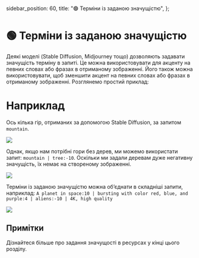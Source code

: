   sidebar_position: 60,
  title: "🟢 Терміни із заданою значущістю",
};

# 🟢 Терміни із заданою значущістю

Деякі моделі (Stable Diffusion, Midjourney тощо) дозволяють задавати значущість терміну в запиті. Це можна використовувати для акценту на певних словах або фразах в отриманому зображенні. Його також можна використовувати, щоб зменшити акцент на певних словах або фразах в отриманому зображенні. Розглянемо простий приклад:

# Наприклад

Ось кілька гір, отриманих за допомогою Stable Diffusion, за запитом `mountain`.

<div style={{ textAlign: "center" }}>
  <Image
    src="/docs/assets/images_chapter/mountains.webp"
    width={1268}
    height={1158}
    style={{ width: "350px", margin: "auto" }}
  />
</div>

Однак, якщо нам потрібні гори без дерев, ми можемо використати запит: `mountain | tree:-10`. Оскільки ми задали деревам дуже негативну значущість, їх немає на створеному зображенні.

<div style={{ textAlign: "center" }}>
  <Image
    src="/docs/assets/images_chapter/mountains_no_trees.webp"
    width={1268}
    height={1158}
    style={{ width: "350px", margin: "auto" }}
  />
</div>

Терміни із заданою значущістю можна об’єднати в складніші запити, наприклад: `A planet in space:10 | bursting with color red, blue, and purple:4 | aliens:-10 | 4K, high quality`

<div style={{ textAlign: "center" }}>
  <Image
    src="/docs/assets/images_chapter/planets.webp"
    width={1268}
    height={1158}
    style={{ width: "350px", margin: "auto" }}
  />
</div>

## Примітки

Дізнайтеся більше про задання значущості в ресурсах у кінці цього розділу.
